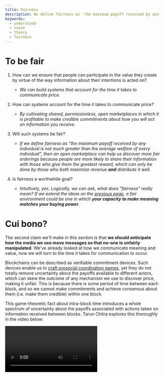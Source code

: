 ```yaml
---
title: Fairness
description: We define fairness as 'the maximum payoff received by any individual is not so much greater than the average welfare of every individual', and show how this definition can apply to communicating information effectively in distributed systems.
keywords:
  - understand
  - suave
  - theory
  - fairness
---
```



# To be fair

1. How can we ensure that people can participate in the value they create by virtue of the way information about their intentions is acted on? 

    - _We can build systems that account for the time it takes to communicate price._

2. How can systems account for the time it takes to communicate price? 
    
    - _By cultivating shared, permissionless, open marketplaces in which it is profitable to make credible commitments about how you will act on information you receive._  

3. Will such systems be fair? 

    - _If we define fairness as "the maximum payoff received by any individual is not much greater than the average welfare of every individual", then an open marketplace can help us discover more fair orderings because people are more likely to share their information with those who give them the greatest reward, which can only be done by those who both maximize revenue **and** distribute it well._

4. Is fairness a worthwhile goal? 

    - _Intuitively, yes. Logically, we can ask, what does "fairness" really mean? If we extend the ideas on the [previous page](/understand/meaning), a fair environment could be one in which **your capacity to make meaning matches your buying power**._

# Cui bono?

The second claim we'll make in this section is that **we should anticipate how the media we use move messages so that no-one is unfairly manipulated**. We've already looked at how we communicate meaning and value, now we will turn to the time it takes for communication to occur.

Blockchains can be described as verifiable commitment devices. Such devices enable us to [craft prosocial coordination games](https://www.kernel.community/en/learn/module-1/dreamers/#an-infinite-stock-of-games), yet they do not totally remove uncertainty about the payoffs available to different actors, which can skew the outcome of any mechanism we use to discover price, making it unfair. This is because there is some period of time between each block, and so we cannot make commitments and achieve consensus about them (i.e. make them credible) within one block.

This game-theoretic fact about intra-block time introduces a whole spectrum of uncertainty about the payoffs associated with actions taken on information received between blocks. Tarun Chitra explores this thoroughly in the video below:

<Video src="https://www.youtube-nocookie.com/embed/WYH7n4M016A?start=14626" title="Towards a Theory of MEV: Uncertainty" />

One of the key questions Tarun poses in this presentation is, "How do we **achieve a balance** between maximizing revenue (which is good for the stability of systems, especially if they rely on arbitrage), and making sure that the expected welfare for all participants - on average - is not so far away from the maximum payoff."

In order to analyze this question, Tarun starts by looking at fairness in terms of specific applications, rather than the system as a whole. In particular, he shows that applications all have a payoff function, which depends on a set of permutations (i.e. how you order transactions). Such payoff functions can be "smooth" (i.e. the order of transactions doesn't lead to significant differences in the payoff available if there is sufficient liquidity). He proved this in the context of AMMs, where the maximum and expected payoff are only separated multiplicatively by a factor of `log(n)`.

However, payoff functions in the context of _liquidations_ are discontinuous. If the price drops below a certain point, everything happens, but until such time, nothing happens. So, if you can permute the transactions from a specific application such that the order results in the price dropping below the point at which a liquidation occurs, then you can achieve payoffs which differ significantly from the average. This is unfair, by our definition. It also means that liquidations are the fundamental basis for payoffs: any payoff functions in blockchains can be written as a sum of liquidation games. It's worth reflecting deeply on this point:

> **People taking leverage serves as the basis for the set of all payoffs**. 

Moreover, the maximum and expected payoff in the context of liquidation games is separated multiplicatively by a factor of `n!`. This is a much bigger problem if we're trying to craft fair systems that do not advantage those who can act on price information they receive first.

# Fairier transforms

Tarun asks another question, based on the above: "Is there a way in which, given a payoff function, we can determine the difference between the average and maximum payoff such that we can provide some guarantees on fairness?" He suggests that an analogue of Fourier transforms can assist us do exactly this.

If all payoffs are the sum of liquidation games, we can decompose them in the same way we can separate out different frequencies in a complex waveform. The "high frequency" waves are equivalent to sets of transactions in which there are very few permutations that can trigger a liquidation. The "low frequency" waves are equivalent to sets of transactions where many different permutations can trigger a liquidation. This allows us to analyze how constrained we are in realising a particular payoff (lots of high frequencies `=` constrained, lots of low frequencies `=` not constrained). 

We can go further by looking at the Fourier coefficient. If a set of permutations is large, and the Fourier coefficient over that set is large, then the value of the payoff function approaches the average across all permutations. If the set is small, but has a very large coefficient, it approaches the maximum value. Tarun also introduces the Uncertainty Principle which, in this case, states that if you make a function really sharp (highly specified/exact), the Fourier transform of that function cannot also be sharp. This leads us to three facts:

1. Liquidations generate all payoff functions
2. The Fourier transform provides a way of going from a given payoff to that payoff represented in the basis of all liquidations
3. The Uncertainty Principle provides a bound on the expected value over the maximum value

These three facts together give us an explicit way to quantify fairness!

Note that the "fairness" we are quantifying here is premised on a very context-specific definition: [there is no universal definition of fairness](https://www.youtube.com/live/krlAqKsdLkw?si=i-L_OZFQTHYJ7y1C&t=1439), just as there is no "ultimate meaning", which is why MEV will always exist to some degree. However, if each application can order transactions based on the above general mathematical insights above applied to their specific context, we can meaningfully reduce MEV.

In practice, this means that to avoid maximally unfair payoffs, we need to have a sufficiently large set of possible orderings _and_ there needs to be a large degree of overlap between the possible orderings and the Fourier coefficient. One way to achieve this is an **open marketplace for mechanisms** at the application level. 

# Generally suave

This is exactly what SUAVE is: an open marketplace for applications that determine specific ways of ordering transactions, such that we can provide approximate fairness guarantees _in general_, i.e. across any new use case that occurs indefinitely into the future.

It's important to understand the _general_ nature of SUAVE. As we have stressed, MEV is a general phenomenon which arises from the time it takes to communicate. People have been aware of this for centuries, but no-one has attempted to build systems that can account for it, because no-one had the sort of verifiable commitment devices (blockchains) we enjoy.

Bitcoin represents a new medium with/in which we can coordinate the creation and distribution of money. Ethereum represents a new medium with/in which we can coordinate _in general_. However, the commitments this requires are public, which means that the information they contain can be manipulated in the time it takes to verify a new block, creating unfair outcomes for those seeking to coordinate.

**SUAVE represents a new medium with/in which we can coordinate how everyone coordinates**. SUAVE is the metacognition for every other coordination system. And we do mean every other coordination system: everything from blockchains to traditional exchanges to Google AdWords suffers from some version of MEV.

If you reflected on that fact that people taking leverage serves as the basis for all payoff functions, you might begin to sense how deep this runs. Derivatives are weapons of mass destruction not because of some intrinsic flaw in their own structure, but because the market mechanisms used to trade them cannot account for the way that liquidations skew payoff functions. SUAVE fixes this.

<AlignItems horizontal="center" vertical="center" sideMargin={0}>
<div>
  <img alt="Fairier Transformers" src={require('/static/img/fairier-transformers.png').default} />
</div>
</AlignItems>